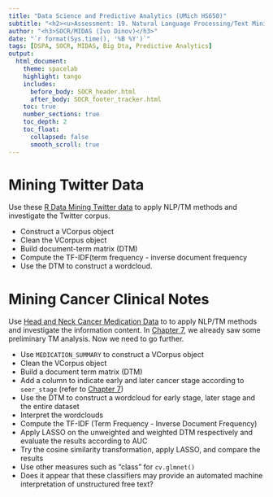 ---
title: "Data Science and Predictive Analytics (UMich HS650)"
subtitle: "<h2><u>Assessment: 19. Natural Language Processing/Text Mining</u></h2>"
author: "<h3>SOCR/MIDAS (Ivo Dinov)</h3>"
date: "`r format(Sys.time(), '%B %Y')`"
tags: [DSPA, SOCR, MIDAS, Big Dta, Predictive Analytics] 
output:
  html_document:
    theme: spacelab
    highlight: tango
    includes:
      before_body: SOCR_header.html
      after_body: SOCR_footer_tracker.html
    toc: true
    number_sections: true
    toc_depth: 2
    toc_float:
      collapsed: false
      smooth_scroll: true
---

# Mining Twitter Data
Use these [R Data Mining Twitter data](http://www.rdatamining.com/data) to apply NLP/TM methods and investigate the Twitter corpus.

* Construct a VCorpus object
* Clean the VCorpus object
* Build document-term matrix (DTM)
* Compute the TF-IDF(term frequency - inverse document frequency
* Use the DTM to construct a wordcloud.

# Mining Cancer Clinical Notes

Use [Head and Neck Cancer Medication Data](https://umich.instructure.com/files/1614350/download?download_frd=1) to to apply NLP/TM methods and investigate the information content. In  [Chapter 7](http://www.socr.umich.edu/people/dinov/courses/DSPA_notes/07_NaiveBayesianClass.html), we already saw some preliminary TM analysis. Now we need to go further.

* Use `MEDICATION_SUMMARY` to construct a VCorpus object
* Clean the VCorpus object
* Build a document term matrix (DTM)
* Add a column to indicate early and later cancer stage according to `seer_stage` (refer to [Chapter 7](http://www.socr.umich.edu/people/dinov/courses/DSPA_notes/07_NaiveBayesianClass.html))
* Use the DTM to construct a wordcloud for early stage, later stage and the entire dataset
* Interpret the wordclouds
* Compute the TF-IDF (Term Frequency - Inverse Document Frequency)
* Apply LASSO on the unweighted and weighted DTM respectively and evaluate the results according to AUC
* Try the cosine similarity transformation, apply LASSO, and compare the results
* Use other measures such as "class" for `cv.glmnet()`
* Does it appear that these classifiers may provide an automated machine interpretation of unstructured free text?
